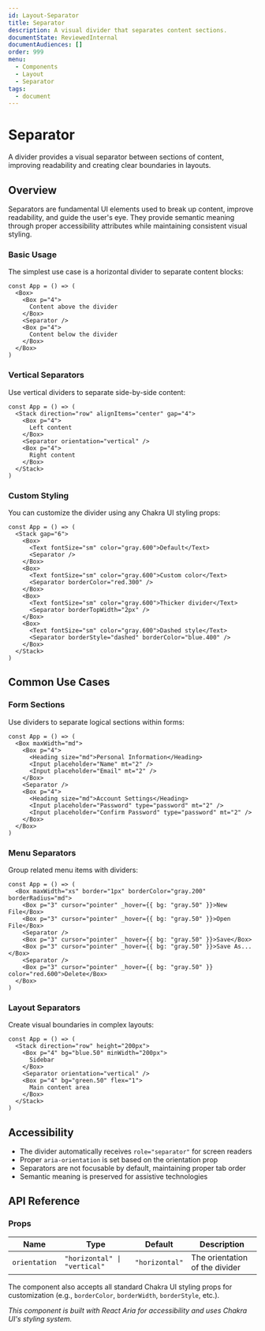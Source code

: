 ```yaml
---
id: Layout-Separator
title: Separator
description: A visual divider that separates content sections.
documentState: ReviewedInternal
documentAudiences: []
order: 999
menu:
  - Components
  - Layout
  - Separator
tags:
  - document
---
```


# Separator

A divider provides a visual separator between sections of content, improving
readability and creating clear boundaries in layouts.

## Overview

Separators are fundamental UI elements used to break up content, improve
readability, and guide the user's eye. They provide semantic meaning through
proper accessibility attributes while maintaining consistent visual styling.

### Basic Usage

The simplest use case is a horizontal divider to separate content blocks:

```jsx-live
const App = () => (
  <Box>
    <Box p="4">
      Content above the divider
    </Box>
    <Separator />
    <Box p="4">
      Content below the divider
    </Box>
  </Box>
)
```

### Vertical Separators

Use vertical dividers to separate side-by-side content:

```jsx-live
const App = () => (
  <Stack direction="row" alignItems="center" gap="4">
    <Box p="4">
      Left content
    </Box>
    <Separator orientation="vertical" />
    <Box p="4">
      Right content
    </Box>
  </Stack>
)
```

### Custom Styling

You can customize the divider using any Chakra UI styling props:

```jsx-live
const App = () => (
  <Stack gap="6">
    <Box>
      <Text fontSize="sm" color="gray.600">Default</Text>
      <Separator />
    </Box>
    <Box>
      <Text fontSize="sm" color="gray.600">Custom color</Text>
      <Separator borderColor="red.300" />
    </Box>
    <Box>
      <Text fontSize="sm" color="gray.600">Thicker divider</Text>
      <Separator borderTopWidth="2px" />
    </Box>
    <Box>
      <Text fontSize="sm" color="gray.600">Dashed style</Text>
      <Separator borderStyle="dashed" borderColor="blue.400" />
    </Box>
  </Stack>
)
```

## Common Use Cases

### Form Sections

Use dividers to separate logical sections within forms:

```jsx-live
const App = () => (
  <Box maxWidth="md">
    <Box p="4">
      <Heading size="md">Personal Information</Heading>
      <Input placeholder="Name" mt="2" />
      <Input placeholder="Email" mt="2" />
    </Box>
    <Separator />
    <Box p="4">
      <Heading size="md">Account Settings</Heading>
      <Input placeholder="Password" type="password" mt="2" />
      <Input placeholder="Confirm Password" type="password" mt="2" />
    </Box>
  </Box>
)
```

### Menu Separators

Group related menu items with dividers:

```jsx-live
const App = () => (
  <Box maxWidth="xs" border="1px" borderColor="gray.200" borderRadius="md">
    <Box p="3" cursor="pointer" _hover={{ bg: "gray.50" }}>New File</Box>
    <Box p="3" cursor="pointer" _hover={{ bg: "gray.50" }}>Open File</Box>
    <Separator />
    <Box p="3" cursor="pointer" _hover={{ bg: "gray.50" }}>Save</Box>
    <Box p="3" cursor="pointer" _hover={{ bg: "gray.50" }}>Save As...</Box>
    <Separator />
    <Box p="3" cursor="pointer" _hover={{ bg: "gray.50" }} color="red.600">Delete</Box>
  </Box>
)
```

### Layout Separators

Create visual boundaries in complex layouts:

```jsx-live
const App = () => (
  <Stack direction="row" height="200px">
    <Box p="4" bg="blue.50" minWidth="200px">
      Sidebar
    </Box>
    <Separator orientation="vertical" />
    <Box p="4" bg="green.50" flex="1">
      Main content area
    </Box>
  </Stack>
)
```

## Accessibility

- The divider automatically receives `role="separator"` for screen readers
- Proper `aria-orientation` is set based on the orientation prop
- Separators are not focusable by default, maintaining proper tab order
- Semantic meaning is preserved for assistive technologies

## API Reference

### Props

| Name          | Type                         | Default        | Description                    |
| ------------- | ---------------------------- | -------------- | ------------------------------ |
| `orientation` | `"horizontal" \| "vertical"` | `"horizontal"` | The orientation of the divider |

The component also accepts all standard Chakra UI styling props for
customization (e.g., `borderColor`, `borderWidth`, `borderStyle`, etc.).

_This component is built with React Aria for accessibility and uses Chakra UI's
styling system._
